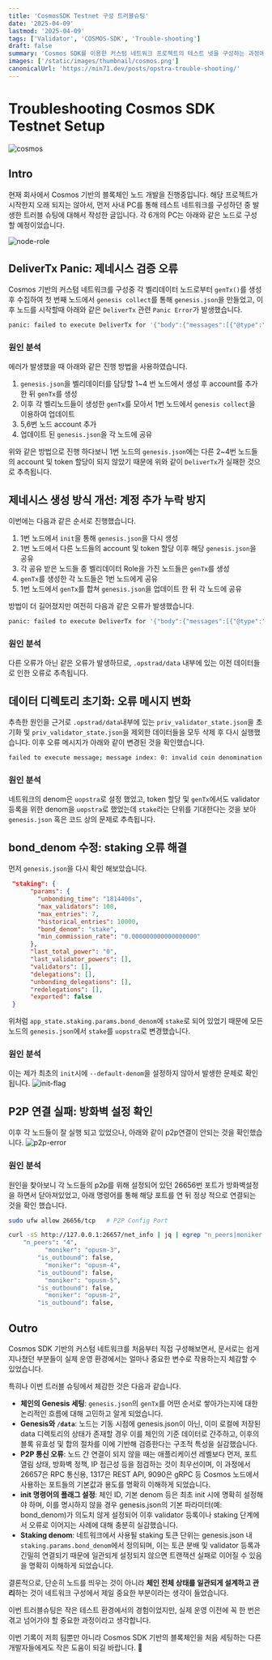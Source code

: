 ```yaml
---
title: 'CosmosSDK Testnet 구성 트러블슈팅'
date: '2025-04-09'
lastmod: '2025-04-09'
tags: ['Validator', 'COSMOS-SDK', 'Trouble-shooting']
draft: false
summary: 'Cosmos SDK를 이용한 커스텀 네트워크 프로젝트의 테스트 넷을 구성하는 과정에서 발생한 트러블 슈팅들과 해결과정을 정리해 보았습니다.'
images: ['/static/images/thumbnail/cosmos.png']
canonicalUrl: 'https://min71.dev/posts/opstra-trouble-shooting/'
---
```


# Troubleshooting Cosmos SDK Testnet Setup

![cosmos](/static/images/thumbnail/cosmos.png)

## Intro

현재 회사에서 Cosmos 기반의 블록체인 노드 개발을 진행중입니다.
해당 프로젝트가 시작한지 오래 되지는 않아서, 먼저 사내 PC를 통해 테스트 네트워크를 구성하던 중 발생한 트러블 슈팅에 대해서 작성한 글입니다.
각 6개의 PC는 아래와 같은 노드로 구성할 예정이었습니다.

![node-role](/static/images/opstra/node-role.png)

## DeliverTx Panic: 제네시스 검증 오류

Cosmos 기반의 커스텀 네트워크를 구성중 각 벨리데이터 노드로부터 `genTx()`를 생성 후 수집하여 첫 번째 노드에서 `genesis collect`를 통해 `genesis.json`을 만들었고, 이후 노드를 시작할때 아래와 같은 `DeliverTx` 관련 `Panic Error`가 발생했습니다.

```bash
panic: failed to execute DeliverTx for '{"body":{"messages":[{"@type":"/cosmos.staking.v1beta1.MsgCreateValidator","description":{"moniker":"opusm-2","identity":"","website":"","security_contact":"","details":""},"commission":{"rate":"0.100000000000000000","max_rate":"0.200000000000000000","max_change_rate":"0.010000000000000000"},"min_self_delegation":"1","delegator_address":"opstra1dr6w9y3tskvxxkfal83tr0j473znt0gagnungn","validator_address":"opstravaloper1dr6w9y3tskvxxkfal83tr0j473znt0gak8lecq","pubkey":{"@type":"/cosmos.crypto.ed25519.PubKey","key":"3NASVaM3xRIuQEKJzIQAb02qXO/BCru3WkWo/f0/JCE="},"value":{"denom":"uopstra","amount":"1000000"}}],"memo":"5669666560f1ae5721f2c81f6bcd7c9e87bf6db9@192.168.100.59:26656","timeout_height":"0","extension_options":[],"non_critical_extension_options":[]},"auth_info":{"signer_infos":[{"public_key":{"@type":"/cosmos.crypto.secp256k1.PubKey","key":"A+45zJ6Sbqin3pvwvAOioEtz6qcYW1JJqa3QiCd/d7L1"},"mode_info":{"single":{"mode":"SIGN_MODE_DIRECT"}},"sequence":"0"}],"fee":{"amount":[],"gas_limit":"200000","payer":"","granter":""},"tip":null},"signatures":["aJSAtMYugvT2vcG5otNRR/zObdUOrLO7o01C+OmAKQNxw3eNEf2CqDWqv/ULA83hSzOhA4DfpBny7uUp6Hv4Ug=="]}': signature verification failed; please verify account number (0) and chain-id (opstra-testnet-1): (unable to verify single signer signature): unauthorized
```

### 원인 분석

에러가 발생했을 때 아래와 같은 진행 방법을 사용하였습니다.

1. `genesis.json`을 벨리데이터를 담당할 1~4 번 노드에서 생성 후 account를 추가 한 뒤 `genTx`를 생성
2. 이후 각 벨리노드들이 생성한 `genTx`를 모아서 1번 노드에서 `genesis collect`을 이용하여 업데이트
3. 5,6번 노드 account 추가
4. 업데이트 된 `genesis.json`을 각 노드에 공유

위와 같은 방법으로 진행 하다보니 1번 노드의 `genesis.json`에는 다른 2~4번 노드들의 account 및 token 할당이 되지 않았기 때문에 위와 같이 `DeliverTx`가 실패한 것으로 추측됩니다.

## 제네시스 생성 방식 개선: 계정 추가 누락 방지

이번에는 다음과 같은 순서로 진행했습니다.

1. 1번 노드에서 `init`을 통해 `genesis.json`을 다시 생성
2. 1번 노드에서 다른 노드들의 account 및 token 할당 이후 해당 `genesis.json`을 공유
3. 각 공유 받은 노드들 중 벨리데이터 Role을 가진 노드들은 `genTx`를 생성
4. `genTx`를 생성한 각 노드들은 1번 노드에게 공유
5. 1번 노드에서 `genTx`를 합쳐 `genesis.json`을 업데이트 한 뒤 각 노드에 공유

방법이 더 길어졌지만 여전히 다음과 같은 오류가 발생했습니다.

```bash
panic: failed to execute DeliverTx for '{"body":{"messages":[{"@type":"/cosmos.staking.v1beta1.MsgCreateValidator","description":{"moniker":"opusm-2","identity":"","website":"","security_contact":"","details":""},"commission":{"rate":"0.100000000000000000","max_rate":"0.200000000000000000","max_change_rate":"0.010000000000000000"},"min_self_delegation":"1","delegator_address":"opstra1dr6w9y3tskvxxkfal83tr0j473znt0gagnungn","validator_address":"opstravaloper1dr6w9y3tskvxxkfal83tr0j473znt0gak8lecq","pubkey":{"@type":"/cosmos.crypto.ed25519.PubKey","key":"3NASVaM3xRIuQEKJzIQAb02qXO/BCru3WkWo/f0/JCE="},"value":{"denom":"uopstra","amount":"1000000"}}],"memo":"5669666560f1ae5721f2c81f6bcd7c9e87bf6db9@192.168.100.59:26656","timeout_height":"0","extension_options":[],"non_critical_extension_options":[]},"auth_info":{"signer_infos":[{"public_key":{"@type":"/cosmos.crypto.secp256k1.PubKey","key":"A+45zJ6Sbqin3pvwvAOioEtz6qcYW1JJqa3QiCd/d7L1"},"mode_info":{"single":{"mode":"SIGN_MODE_DIRECT"}},"sequence":"0"}],"fee":{"amount":[],"gas_limit":"200000","payer":"","granter":""},"tip":null},"signatures":["aJSAtMYugvT2vcG5otNRR/zObdUOrLO7o01C+OmAKQNxw3eNEf2CqDWqv/ULA83hSzOhA4DfpBny7uUp6Hv4Ug=="]}': signature verification failed; please verify account number (0) and chain-id (opstra-testnet-1): (unable to verify single signer signature): unauthorized
```

### 원인 분석

다른 오류가 아닌 같은 오류가 발생하므로, `.opstrad/data` 내부에 있는 이전 데이터들로 인한 오류로 추측됩니다.

## 데이터 디렉토리 초기화: 오류 메시지 변화

추측한 원인을 근거로 `.opstrad/data`내부에 있는 `priv_validator_state.json`을 초기화 및 `priv_validator_state.json`을 제외한 데이터들을 모두 삭제 후 다시 실행했습니다.
이후 오류 메시지가 아래와 같이 변경된 것을 확인했습니다.

```bash
failed to execute message; message index: 0: invalid coin denomination: got uopstra, expected stake: invalid request
```

### 원인 분석

네트워크의 denom은 `uopstra`로 설정 했었고, token 할당 및 `genTx`에서도 validator 등록을 위한 denom을 `uopstra`로 했었는데 `stake`라는 단위를 기대한다는 것을 보아 `genesis.json` 혹은 코드 상의 문제로 추측됩니다.

## bond_denom 수정: staking 오류 해결

먼저 `genesis.json`을 다시 확인 해보았습니다.

```json
 "staking": {
      "params": {
        "unbonding_time": "1814400s",
        "max_validators": 100,
        "max_entries": 7,
        "historical_entries": 10000,
        "bond_denom": "stake",
        "min_commission_rate": "0.000000000000000000"
      },
      "last_total_power": "0",
      "last_validator_powers": [],
      "validators": [],
      "delegations": [],
      "unbonding_delegations": [],
      "redelegations": [],
      "exported": false
 }
```

위처럼 `app_state.staking.params.bond_denom`에 `stake`로 되어 있었기 때문에 모든 노드의 `genesis.json`에서 `stake`를 `uopstra`로 변경했습니다.

### 원인 분석

이는 제가 최초의 `init`시에 `--default-denom`을 설정하지 않아서 발생한 문제로 확인 됩니다.
![init-flag](/static/images/opstra/init-flag.png)

## P2P 연결 실패: 방화벽 설정 확인

이후 각 노드들이 잘 실행 되고 있었으나, 아래와 같이 p2p연결이 안되는 것을 확인했습니다.
![p2p-error](/static/images/opstra/p2p-error.png)

### 원인 분석

원인을 찾아보니 각 노드들의 p2p를 위해 설정되어 있던 26656번 포트가 방화벽설정을 하면서 닫아져있었고, 아래 명령어를 통해 해당 포트를 연 뒤 정상 적으로 연결되는 것을 확인 했습니다.

```bash
sudo ufw allow 26656/tcp   # P2P Config Port
```

```bash
curl -sS http://127.0.0.1:26657/net_info | jq | egrep "n_peers|moniker|is_outbound"
    "n_peers": "4",
          "moniker": "opusm-3",
        "is_outbound": false,
          "moniker": "opusm-4",
        "is_outbound": false,
          "moniker": "opusm-5",
        "is_outbound": false,
          "moniker": "opusm-2",
        "is_outbound": false,
```

## Outro

Cosmos SDK 기반의 커스텀 네트워크를 처음부터 직접 구성해보면서, 문서로는 쉽게 지나쳤던 부분들이 실제 운영 환경에서는 얼마나 중요한 변수로 작용하는지 체감할 수 있었습니다.

특히나 이번 트러블 슈팅에서 체감한 것은 다음과 같습니다.

- **체인의 Genesis 세팅**: `genesis.json`의 `genTx`를 어떤 순서로 쌓아가는지에 대한 논리적인 흐름에 대해 고민하고 알게 되었습니다.
- **Genesis와 `/data`**: 노드는 기동 시점에 genesis.json이 아닌, 이미 로컬에 저장된 data 디렉토리의 상태가 존재할 경우 이를 체인의 기준 데이터로 간주하고, 이후의 블록 유효성 및 합의 절차를 이에 기반해 검증한다는 구조적 특성을 실감했습니다.
- **P2P 통신 오류**: 노드 간 연결이 되지 않을 때는 애플리케이션 레벨보다 먼저, 포트 열림 상태, 방화벽 정책, IP 접근성 등을 점검하는 것이 최우선이며, 이 과정에서 26657은 RPC 통신용, 1317은 REST API, 9090은 gRPC 등 Cosmos 노드에서 사용하는 포트들의 기본값과 용도를 명확히 이해하게 되었습니다.
- **init 명령어의 플래그 설정**: 체인 ID, 기본 denom 등은 최초 init 시에 명확히 설정해야 하며, 이를 명시하지 않을 경우 genesis.json의 기본 파라미터(예: bond_denom)가 의도치 않게 설정되어 이후 validator 등록이나 staking 단계에서 오류로 이어지는 사례에 대해 충분히 실감했습니다.
- **Staking denom**: 네트워크에서 사용될 staking 토큰 단위는 genesis.json 내 `staking.params.bond_denom`에서 정의되며, 이는 토큰 분배 및 validator 등록과 긴밀히 연결되기 때문에 일관되게 설정되지 않으면 트랜잭션 실패로 이어질 수 있음을 명확히 이해하게 되었습니다.

결론적으로, 단순히 노드를 띄우는 것이 아니라 **체인 전체 상태를 일관되게 설계하고 관리**하는 것이 네트워크 구성에서 제일 중요한 부분이라는 생각이 들었습니다.

이번 트러블슈팅은 작은 테스트 환경에서의 경험이었지만, 실제 운영 이전에 꼭 한 번은 겪고 넘어가야 할 중요한 과정이라고 생각합니다.

이번 기록이 저희 팀뿐만 아니라 Cosmos SDK 기반의 블록체인을 처음 세팅하는 다른 개발자들에게도 작은 도움이 되길 바랍니다. 🙂
